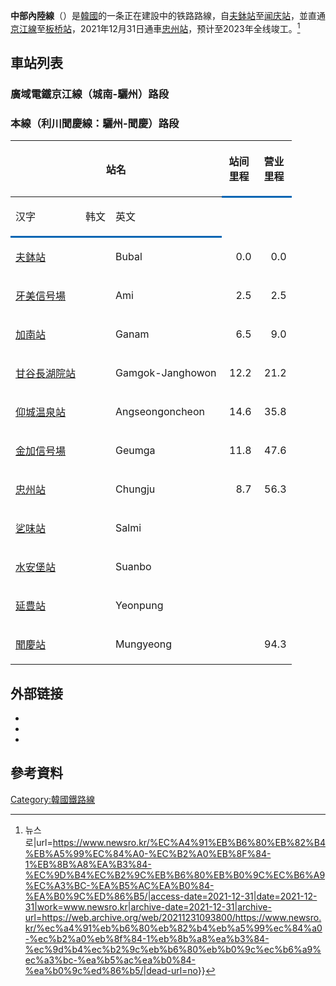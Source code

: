 {{鐵道路線情報
|諺文 = 중부내륙선
|漢字 = 中部內陸線
|文觀部式 = Jungbu Naeryuk seon
|路線名稱 = 中部內陸線
|路線顏色 = {{韓國鐵道路線色|KR}}
|image = Korail Jungbunaeryuk Line.png
|種類 = [[幹線鐵道|幹線鐵道]]
|國家 = {{KOR}}
|狀態 = 興建中（夫鉢－聞慶）
|起點 = [[夫鉢站|夫鉢站]]<br/>（[[京畿道|京畿道]][[利川市_(韓國)|利川市]]）
|終點 = [[聞慶站|聞慶站]]<br/>（[[慶尚北道|慶尚北道]][[聞慶市|聞慶市]]）
|站數 = 10個
|通車 = 2021年12月31日（夫鉢－忠州）<br/>預計2023年（忠州－聞慶）
|擁有者 = [[韓國鐵道設施公團|韓國鐵道設施公團]]
|營運者 = [[韓國鐵道公社|韓國鐵道公社]]
|實際距離 = 94.307公里
|軌距 = 1,435毫米（[[標準軌|標準軌]]）
|軌道數量 = [[單線鐵路|1]]
|電氣化方式 = 高架剛性電纜<br/>[[交流電|交流電]] 25,000V, 60Hz
|閉塞方式 = ATP
}}
'''中部內陸線'''（{{kor|諺=중부내륙선|漢=中部內陸線|羅=Jungbu Naeryok seon|f=y}}）是[[韓國|韓國]]的一条正在建設中的铁路路線，自[[夫鉢站|夫鉢站]]至[[闻庆站|闻庆站]]，並直通[[京江線|京江線]]至[[板橋站_(京畿道)|板桥站]]，2021年12月31日通車[[忠州站|忠州站]]，预计至2023年全线竣工。<ref>{{Cite web|title=중부내륙선 철도 1단계 이천(부발)~충주 구간 개통 {{!}} 뉴스로|url=https://www.newsro.kr/%EC%A4%91%EB%B6%80%EB%82%B4%EB%A5%99%EC%84%A0-%EC%B2%A0%EB%8F%84-1%EB%8B%A8%EA%B3%84-%EC%9D%B4%EC%B2%9C%EB%B6%80%EB%B0%9C%EC%B6%A9%EC%A3%BC-%EA%B5%AC%EA%B0%84-%EA%B0%9C%ED%86%B5/|access-date=2021-12-31|date=2021-12-31|work=www.newsro.kr|archive-date=2021-12-31|archive-url=https://web.archive.org/web/20211231093800/https://www.newsro.kr/%ec%a4%91%eb%b6%80%eb%82%b4%eb%a5%99%ec%84%a0-%ec%b2%a0%eb%8f%84-1%eb%8b%a8%ea%b3%84-%ec%9d%b4%ec%b2%9c%eb%b6%80%eb%b0%9c%ec%b6%a9%ec%a3%bc-%ea%b5%ac%ea%b0%84-%ea%b0%9c%ed%86%b5/|dead-url=no}}</ref>

==車站列表==
=== 廣域電鐵京江線（城南-驪州）路段 ===
{{main|京江線}}

=== 本線（利川聞慶線：驪州-聞慶）路段 ===
{| class="wikitable"
|-
!colspan="3"|站名
!style="width: 2.5em; border-bottom:solid 3px #0065B3;" rowspan="2"|站间里程
!style="width: 2.5em; border-bottom:solid 3px #0065B3;" rowspan="2"|营业里程
!style="border-bottom:solid 3px #0065B3;" rowspan="2"|接续路线
!style="border-bottom:solid 3px #0065B3;" rowspan="2" colspan="2"|所在地
|-
!style="border-bottom:solid 3px #0065B3;"|汉字
!style="border-bottom:solid 3px #0065B3;"|韩文
!style="border-bottom:solid 3px #0065B3;"|英文
|-
|[[夫鉢站|夫鉢站]]
|{{Lang|ko|부발역}}
|Bubal
|style="text-align:right;"|0.0
|style="text-align:right;"|0.0
|[[京江線|京江線]]（[[首都圈電鐵京江線|京江電鐵線]]） (K418)
|rowspan="3" style="text-align:center; width: 1em;"|[[京畿道|京畿道]]
|rowspan="2" style="text-align:center;"|[[利川市_(京畿道)|利川市]]
|-
|[[牙美信号場|牙美信号場]]
|{{Lang|ko|아미신호장}}
|Ami
|style="text-align:right;"|2.5
|style="text-align:right;"|2.5
|  
|-
|[[加南站_(京畿道)|加南站]]
|{{Lang|ko|가남역}}
|Ganam
|style="text-align:right;"|6.5
|style="text-align:right;"|9.0
|  
|style="text-align:center;"|[[驪州市|驪州市]]
|-
|[[甘谷長湖院站|甘谷長湖院站]]
|{{Lang|ko|감곡장호원역}}
|Gamgok-Janghowon
|style="text-align:right;"|12.2
|style="text-align:right;"|21.2
|  
|rowspan="7" style="text-align:center; width: 1em;"|[[忠清北道|忠清北道]]
|style="text-align:center;"|[[陰城郡|陰城郡]]
|-
|[[仰城温泉站|仰城温泉站]]
|{{Lang|ko|앙성온천역}}
|Angseongoncheon
|style="text-align:right;"|14.6
|style="text-align:right;"|35.8
| 
|rowspan="5" style="text-align:center;"|[[忠州市|忠州市]]
|-
|[[金加信号場|金加信号場]]
|{{Lang|ko|금가신호장}}
|Geumga
|style="text-align:right;"|11.8
|style="text-align:right;"|47.6
| 
|-
|[[忠州站|忠州站]]
|{{Lang|ko|충주역}}
|Chungju
|style="text-align:right;"|8.7
|style="text-align:right;"|56.3
|[[忠北線|忠北線]]
|-
|[[乷味站|乷味站]]
|{{Lang|ko|살미역}}
|Salmi
|style="text-align:right;"| 
|style="text-align:right;"| 
| 
|-
|[[水安堡站|水安堡站]]
|{{Lang|ko|수안보역}}
|Suanbo
|style="text-align:right;"| 
|style="text-align:right;"| 
| 
|-
|[[延豊站_(忠清北道)|延豊站]]
|{{Lang|ko|연풍역}}
|Yeonpung
|style="text-align:right;"| 
|style="text-align:right;"| 
| 
|style="text-align:center;"|[[槐山郡|槐山郡]]
|-
|[[聞慶站|聞慶站]]
|{{Lang|ko|문경역}}
|Mungyeong
|style="text-align:right;"| 
|style="text-align:right;"|94.3
|[[聞慶線|聞慶線]]
|colspan="2" style="text-align:center;"|[[慶尚北道|慶尚北道]]<br />[[聞慶市|聞慶市]]
|}

==外部链接==
*{{Cite website|title=[한국철도 랜선여행] 충주에서 부발까지 중부내륙선 랜선시승🚄|trans_title=[韩国铁道 缆线旅行] 忠州至夫鉢 中部内陆线 缆线试乘|url=https://www.youtube.com/watch?v=O93B95Ukh1g|work=한국철도TV|date=2021-12-09|publisher=YouTube|language=ko|access-date=2021-12-13|archive-date=2021-12-13|archive-url=https://web.archive.org/web/20211213060908/https://www.youtube.com/watch?v=O93B95Ukh1g|dead-url=no}}
*{{Cite website|title=[한국철도 랜선여행] 부발에서 충주까지 중부내륙선 랜선시승(창문멍) 📺|trans_title=[韩国铁道 缆线旅行] 夫鉢至忠州 中部内陆线 缆线试乘（窗门面）|url=https://www.youtube.com/watch?v=iBJP6Kni1XE|work=한국철도TV|date=2021-11-25|publisher=YouTube|language=ko|access-date=2021-11-29|archive-date=2021-11-29|archive-url=https://web.archive.org/web/20211129183921/https://www.youtube.com/watch?v=iBJP6Kni1XE|dead-url=no}}
*{{Cite website|title=[한국철도와 VR 랜선여행] KTX-이음 타고 부발에서 충주까지 (KTX-EUM VR 360 CABVIEW)|trans_title=[韩国铁道 VR 缆线旅行] KTX-Eum 夫鉢至忠州|url=https://www.youtube.com/watch?v=iBJP6Kni1XE|work=한국철도TV|date=2021-11-25|publisher=YouTube|language=ko|access-date=2021-11-29|archive-date=2021-11-29|archive-url=https://web.archive.org/web/20211129183921/https://www.youtube.com/watch?v=iBJP6Kni1XE|dead-url=no}}

==參考資料==
{{reflist}}

{{中部內陸線}}
{{韩国铁道公社路线}}
{{首都圈电铁路线}}
[[Category:韓國鐵路線|Category:韓國鐵路線]]